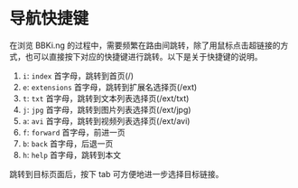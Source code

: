 # 导航快捷键

在浏览 BBKi.ng 的过程中，需要频繁在路由间跳转，除了用鼠标点击超链接的方式，也可以直接按下对应的快捷键进行跳转。以下是关于快捷键的说明。

1. `i`: `index` 首字母，跳转到首页(/)
2. `e`: `extensions` 首字母，跳转到扩展名选择页(/ext)
3. `t`: `txt` 首字母，跳转到文本列表选择页(/ext/txt)
4. `j`: `jpg` 首字母，跳转到图片列表选择页(/ext/jpg)
5. `a`: `avi` 首字母，跳转到视频列表选择页(/ext/avi)
6. `f`: `forward` 首字母，前进一页
7. `b`: `back` 首字母，后退一页
8. `h`: `help` 首字母，跳转到本文

跳转到目标页面后，按下 tab 可方便地进一步选择目标链接。
